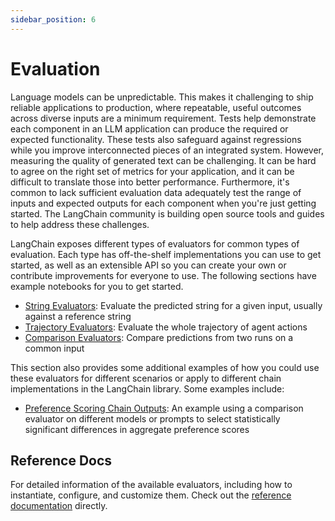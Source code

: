 ```yaml
---
sidebar_position: 6
---
```



# Evaluation

Language models can be unpredictable. This makes it challenging to ship reliable applications to production, where repeatable, useful outcomes across diverse inputs are a minimum requirement. Tests help demonstrate each component in an LLM application can produce the required or expected functionality. These tests also safeguard against regressions while you improve interconnected pieces of an integrated system. However, measuring the quality of generated text can be challenging. It can be hard to agree on the right set of metrics for your application, and it can be difficult to translate those into better performance. Furthermore, it's common to lack sufficient evaluation data adequately test the range of inputs and expected outputs for each component when you're just getting started. The LangChain community is building open source tools and guides to help address these challenges.

LangChain exposes different types of evaluators for common types of evaluation. Each type has off-the-shelf implementations you can use to get started, as well as an
 extensible API so you can create your own or contribute improvements for everyone to use. The following sections have example notebooks for you to get started.

- [String Evaluators](/docs/modules/evaluation/string/): Evaluate the predicted string for a given input, usually against a reference string
- [Trajectory Evaluators](/docs/modules/evaluation/trajectory/): Evaluate the whole trajectory of agent actions
- [Comparison Evaluators](/docs/modules/evaluation/comparison/): Compare predictions from two runs on a common input


This section also provides some additional examples of how you could use these evaluators for different scenarios or apply to different chain implementations in the LangChain library. Some examples include:

- [Preference Scoring Chain Outputs](/docs/modules/evaluation/examples/comparisons): An example using a comparison evaluator on different models or prompts to select statistically significant differences in aggregate preference scores


## Reference Docs

For detailed information of the available evaluators, including how to instantiate, configure, and customize them. Check out the [reference documentation](https://api.python.langchain.com/en/latest/api_reference.html#module-langchain.evaluation) directly.

<DocCardList />
